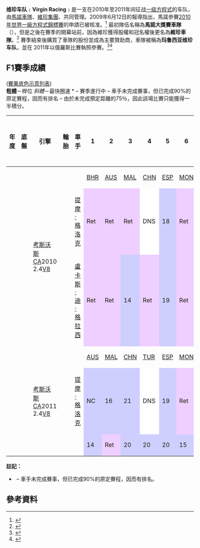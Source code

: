 {{noteTA
|G1=F1
|1=zh-tw:考斯沃斯;zh-cn:考斯沃斯;zh-hk:告士禾夫;
}}
{{Former F1 team
| Short_name        = 维珍
| Long_name         = 维珍车队<br>(2010)<br>玛鲁西亚维珍车队<br>(2011)
| Previous name     =
| Next name         = [[玛鲁西亚车队|玛鲁西亚车队]]
| Logo              = [[File:Virgin_Racing_logo.png|File:Virgin Racing logo.png]]
| Base              = [[英国|英国]][[南约克郡|南约克郡]]{{le|丁寧頓|Dinnington, South Yorkshire}}
| Staff             = {{le|約翰·布斯|John Booth (motor racing)}}<br />[[理查德·布蘭森|理查德·布蘭森]]<br />{{le|尼古拉·弗門科|Nikolai Fomenko}}<br />{{le|格雷姆·洛登|Graeme Lowdon}}<br />{{le|帕特·西蒙茲|Pat Symonds}}<br />Mark Hendy<br />{{le|亞歷克斯·泰|Alex Tai}}<br />{{le|艾蒂安·德維利爾斯|Etienne de Villiers}}<br />{{le|尼克·維爾特|Nick Wirth}}
| Drivers           = {{flagicon|BEL}} [[热罗姆·丹布罗西奥|热罗姆·丹布罗西奥]]<br />{{flagicon|BRA}} [[盧卡斯·迪·格拉西|盧卡斯·迪·格拉西]]<br />{{flagicon|DEU}} [[提摩·格洛克|提摩·格洛克]]
| Debut             = [[2010年巴林大奖赛|2010年巴林大奖赛]]
| Races             = 38
| Engines           = [[考斯沃斯|考斯沃斯]]
| Cons_champ        = 0
| Drivers_champ     = 0
| Wins              = 0
| Podiums           = 0
| Points            = 0
| Poles             = 0
| Fastest_laps      = 0
| Last race         = [[2011年巴西大奖赛|2011年巴西大奖赛]]
}}

'''维珍车队'''﹙'''Virgin Racing'''﹚是一支在2010年至2011年间征战[[一级方程式|一级方程式]]的车队，由[[馬諾車隊|馬諾車隊]]、[[維珍集團|維珍集團]]、{{le|沃思研究|Wirth Research}}共同管理。2009年6月12日的報導指出，馬諾參賽[[2010年世界一級方程式錦標賽|2010年世界一級方程式錦標賽]]的申請已被核准。<ref>{{cite news|title=Twelve teams – including Virgin – on FIA's 2010 entry list|url=http://www.formula1.com/news/headlines/2009/11/10251.html|work=formula1.com|publisher=[[Formula_One_Group|Formula One Administration]]|date=30 November 2009|access-date=28 February 2010|archive-date=2014-10-29|archive-url=https://web.archive.org/web/20141029143829/http://www.formula1.com/news/headlines/2009/11/10251.html|dead-url=no}}</ref> 最初隊伍名稱為'''馬諾大獎賽車隊'''（{{lang-en|Manor Grand Prix}}），但是之後在賽季的開幕站前，因為維珍獲得股權和冠名權後更名為'''維珍車隊'''。<ref>{{cite news|title=Virgin set for Manor GP move|first=Jonathan|last=Noble|url=http://www.autosport.com/news/report.php/id/76653|work=Autosport|publisher=Haymarket Publications|date=3 July 2009|access-date=1 October 2010|archive-date=2011-05-13|archive-url=https://web.archive.org/web/20110513202037/http://www.autosport.com/news/report.php/id/76653|dead-url=no}}</ref> 賽季結束後{{le|瑪魯西亞汽車|Marussia Motors}}購買了車隊的股份並成為主要贊助商，車隊被稱為'''玛鲁西亚维珍车队'''，並在 2011年以俄羅斯比賽執照參賽。<ref name = marussiaf1>{{cite web | url = http://www.marussiaf1team.com/partners/223/qnet-article | title = Dream. Perform. Achieve. | publisher = Marussia | access-date = 9 December 2013 | archive-date = 2019-09-13 | archive-url = https://web.archive.org/web/20190913095419/http://www.marussiaf1team.com/partners/223/qnet-article | dead-url = no }}</ref><ref name = themalaysian>{{cite web | url = http://www.themalaysianinsider.com/business/article/qnets-branding-goes-global-in-tie-up-with-marussia-virgin-racing/ | title = QNet's Branding Goes Global in Tie-Up with Marussia and Virgin Racing | publisher = The Malaysian Insider | access-date = 9 December 2013 | archive-date = 2016-03-03 | archive-url = https://web.archive.org/web/20160303210823/http://www.themalaysianinsider.com/business/article/qnets-branding-goes-global-in-tie-up-with-marussia-virgin-racing/ | dead-url = no }}</ref>

==F1賽季成績==
([[:Template:F1_driver_results_legend|賽果底色示意列表]])<br>'''粗體'''－桿位
''斜體''－最快圈速
<nowiki>*</nowiki> – 賽季進行中
{{sup|†}} –  車手未完成賽事，但已完成90%的原定賽程，因而有排名
{{sup|‡}} –  由於未完成預定距離的75％，因此該場比賽只能獲得一半積分。
{|class="wikitable" style="text-align:center; font-size:95%"
!年度
!底盤
!引擎
!輪胎
!車手
! 1
! 2
! 3
! 4
! 5
! 6
! 7
! 8
! 9
! 10
! 11
! 12
! 13
! 14
! 15
! 16
! 17
! 18
! 19
![[一級方程式積分系統|積分]]
!車隊排名
|-
!rowspan="3"| {{F1|2010}}
|rowspan="3"| {{le|维珍VR-01|Virgin VR-01|VR-01}}
|rowspan="3"| [[考斯沃斯|考斯沃斯]]CA2010 2.4[[V8发动机|V8]]
|rowspan="3"| {{Bridgestone}}
|
| [[2010_Bahrain_Grand_Prix|BHR]]
| [[2010_Australian_Grand_Prix|AUS]]
| [[2010_Malaysian_Grand_Prix|MAL]]
| [[2010_Chinese_Grand_Prix|CHN]]
| [[2010_Spanish_Grand_Prix|ESP]]
| [[2010_Monaco_Grand_Prix|MON]]
| [[2010_Turkish_Grand_Prix|TUR]]
| [[2010_Canadian_Grand_Prix|CAN]]
| [[2010_European_Grand_Prix|EUR]]
| [[2010_British_Grand_Prix|GBR]]
| [[2010_German_Grand_Prix|GER]]
| [[2010_Hungarian_Grand_Prix|HUN]]
| [[2010_Belgian_Grand_Prix|BEL]]
| [[2010_Italian_Grand_Prix|ITA]]
| [[2010_Singapore_Grand_Prix|SIN]]
| [[2010_Japanese_Grand_Prix|JPN]]
| [[2010_Korean_Grand_Prix|KOR]]
| [[2010_Brazilian_Grand_Prix|BRA]]
| [[2010_Abu_Dhabi_Grand_Prix|ABU]]
!rowspan="3"| 0
!rowspan="3"| 第12
|-
|align="left"| {{flagicon|DEU}} [[提摩·格洛克|提摩·格洛克]]
|style="background:#EFCFFF;"| Ret
|style="background:#EFCFFF;"| Ret
|style="background:#EFCFFF;"| Ret
|style="background:#FFFFFF;"| DNS
|style="background:#CFCFFF;"| 18
|style="background:#EFCFFF;"| Ret
|style="background:#CFCFFF;"| 18
|style="background:#EFCFFF;"| Ret
|style="background:#CFCFFF;"| 19
|style="background:#CFCFFF;"| 19
|style="background:#CFCFFF;"| 18
|style="background:#CFCFFF;"| 19
|style="background:#CFCFFF;"| 14
|style="background:#CFCFFF;"| 19
|style="background:#EFCFFF;"| Ret
|style="background:#CFCFFF;"| 19
|style="background:#EFCFFF;"| Ret
|style="background:#CFCFFF;"| 20
|style="background:#EFCFFF;"| Ret
|-
|align="left"| {{flagicon|BRA}} [[盧卡斯·迪·格拉西|盧卡斯·迪·格拉西]]
|style="background:#EFCFFF;"| Ret
|style="background:#EFCFFF;"| Ret
|style="background:#CFCFFF;"| 14
|style="background:#EFCFFF;"| Ret
|style="background:#CFCFFF;"| 19
|style="background:#EFCFFF;"| Ret
|style="background:#CFCFFF;"| 19
|style="background:#CFCFFF;"| 19
|style="background:#CFCFFF;"| 17
|style="background:#EFCFFF;"| Ret
|style="background:#EFCFFF;"| Ret
|style="background:#CFCFFF;"| 18
|style="background:#CFCFFF;"| 17
|style="background:#CFCFFF;"| 20{{sup|†}}
|style="background:#CFCFFF;"| 15
|style="background:#FFFFFF;"| DNS
|style="background:#EFCFFF;"| Ret
|style="background:#CFCFFF;"| NC
|style="background:#CFCFFF;"| 18
|-
!rowspan="3"| {{F1|2011}}
|rowspan="3"| {{le|维珍MVR-02|Virgin MVR-02|MVR-02}}
|rowspan="3"| [[考斯沃斯|考斯沃斯]]CA2011 2.4[[V8发动机|V8]]
|rowspan="3"| {{Pirelli}}
|
| [[2011_Australian_Grand_Prix|AUS]]
| [[2011_Malaysian_Grand_Prix|MAL]]
| [[2011_Chinese_Grand_Prix|CHN]]
| [[2011_Turkish_Grand_Prix|TUR]]
| [[2011_Spanish_Grand_Prix|ESP]]
| [[2011_Monaco_Grand_Prix|MON]]
| [[2011_Canadian_Grand_Prix|CAN]]
| [[2011_European_Grand_Prix|EUR]]
| [[2011_British_Grand_Prix|GBR]]
| [[2011_German_Grand_Prix|GER]]
| [[2011_Hungarian_Grand_Prix|HUN]]
| [[2011_Belgian_Grand_Prix|BEL]]
| [[2011_Italian_Grand_Prix|ITA]]
| [[2011_Singapore_Grand_Prix|SIN]]
| [[2011_Japanese_Grand_Prix|JPN]]
| [[2011_Korean_Grand_Prix|KOR]]
| [[2011_Indian_Grand_Prix|IND]]
| [[2011_Abu_Dhabi_Grand_Prix|ABU]]
| [[2011_Brazilian_Grand_Prix|BRA]]
!rowspan="3"| 0
!rowspan="3"| 第12
|-
|align="left"| {{flagicon|DEU}} [[提摩·格洛克|提摩·格洛克]]
|style="background:#CFCFFF;"| NC
|style="background:#CFCFFF;"| 16
|style="background:#CFCFFF;"| 21
|style="background:#FFFFFF;"| DNS
|style="background:#CFCFFF;"| 19
|style="background:#EFCFFF;"| Ret
|style="background:#CFCFFF;"| 15
|style="background:#CFCFFF;"| 21
|style="background:#CFCFFF;"| 16
|style="background:#CFCFFF;"| 17
|style="background:#CFCFFF;"| 17
|style="background:#CFCFFF;"| 18
|style="background:#CFCFFF;"| 15
|style="background:#EFCFFF;"| Ret
|style="background:#CFCFFF;"| 20
|style="background:#CFCFFF;"| 18
|style="background:#EFCFFF;"| Ret
|style="background:#CFCFFF;"| 19
|style="background:#EFCFFF;"| Ret
|-
|align="left"| {{nowrap|{{flagicon|BEL}} [[热罗姆·丹布罗西奥|热罗姆·丹布罗西奥]]}}
|style="background:#cfcfff;"| 14
|style="background:#EFCFFF;"| Ret
|style="background:#CFCFFF;"| 20
|style="background:#CFCFFF;"| 20
|style="background:#CFCFFF;"| 20
|style="background:#CFCFFF;"| 15
|style="background:#CFCFFF;"| 14
|style="background:#CFCFFF;"| 22
|style="background:#CFCFFF;"| 17
|style="background:#CFCFFF;"| 18
|style="background:#CFCFFF;"| 19
|style="background:#CFCFFF;"| 17
|style="background:#EFCFFF;"| Ret
|style="background:#CFCFFF;"| 18
|style="background:#CFCFFF;"| 21
|style="background:#CFCFFF;"| 20
|style="background:#CFCFFF;"| 16
|style="background:#EFCFFF;"| Ret
|style="background:#CFCFFF;"| 19
|}
'''註記：'''
*{{dagger}} – 車手未完成賽事，但已完成90%的原定賽程，因而有排名。

==參考資料==
{{Reflist}}

{{Formula One constructors}}